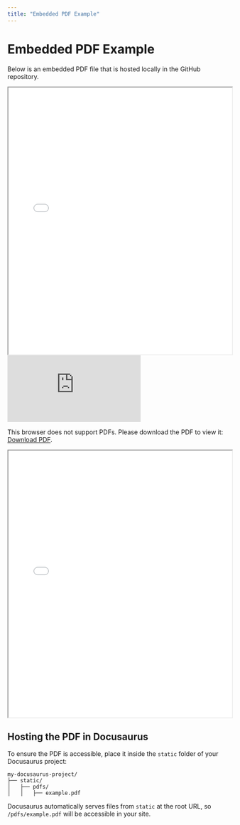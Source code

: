 ```yaml
---
title: "Embedded PDF Example"
---
```


# Embedded PDF Example

Below is an embedded PDF file that is hosted locally in the GitHub repository.

<iframe src="@site/static/pdfs/Jetson_Orin_Nano_Developer_Kit_Carrier_Board_Specification.pdf" width="100%" height="600px">
  This browser does not support PDFs. Please download the PDF to view it: 
  <a href="@site/static/pdfs/Jetson_Orin_Nano_Developer_Kit_Carrier_Board_Specification.pdf">Download PDF</a>.
</iframe>

<!-- [View PDF](rover-documentation/static/pdfs/Jetson_Orin_Nano_Developer_Kit_Carrier_Board_Specification.pdf) -->

<object data="https://www.st.com/resource/en/datasheet/vnh5019a-e.pdf" type="application/pdf" width="700px" height="700px">
    <embed src="https://www.st.com/resource/en/datasheet/vnh5019a-e.pdf">
        <p>This browser does not support PDFs. Please download the PDF to view it: <a href="https://www.st.com/resource/en/datasheet/vnh5019a-e.pdf">Download PDF</a>.</p>
    </embed>
</object>

<iframe src="@site/static/pdfs/Jetson_Orin_Nano_Developer_Kit_Carrier_Board_Specification.pdf" width="100%" height="600px"></iframe>


## Hosting the PDF in Docusaurus

To ensure the PDF is accessible, place it inside the `static` folder of your Docusaurus project:

```
my-docusaurus-project/
├── static/
│   ├── pdfs/
│   │   ├── example.pdf
```

Docusaurus automatically serves files from `static` at the root URL, so `/pdfs/example.pdf` will be accessible in your site.
